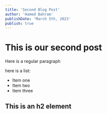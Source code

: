 ```yaml
---
title: 'Second Blog Post'
author: 'Hamed Bahram'
publishDate: 'March 5th, 2023'
publish: true
---
```


# This is our second post

Here is a regular paragraph

here is a list:

- Item one
- Item two
- Item three

## This is an h2 element